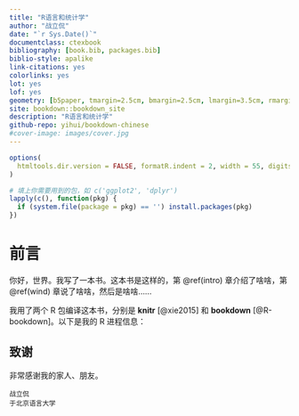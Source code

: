 ```yaml
---
title: "R语言和统计学"
author: "战立侃"
date: "`r Sys.Date()`"
documentclass: ctexbook
bibliography: [book.bib, packages.bib]
biblio-style: apalike
link-citations: yes
colorlinks: yes
lot: yes
lof: yes
geometry: [b5paper, tmargin=2.5cm, bmargin=2.5cm, lmargin=3.5cm, rmargin=2.5cm]
site: bookdown::bookdown_site
description: "R语言和统计学"
github-repo: yihui/bookdown-chinese
#cover-image: images/cover.jpg
---
```


```r
options(
  htmltools.dir.version = FALSE, formatR.indent = 2, width = 55, digits = 4
)

# 填上你需要用到的包，如 c('ggplot2', 'dplyr')
lapply(c(), function(pkg) {
  if (system.file(package = pkg) == '') install.packages(pkg)
})
```

# 前言 {-}

你好，世界。我写了一本书。这本书是这样的，第 \@ref(intro) 章介绍了啥啥，第 \@ref(wind) 章说了啥啥，然后是啥啥……

我用了两个 R 包编译这本书，分别是 **knitr**\index{knitr} [@xie2015] 和 **bookdown**\index{bookdown} [@R-bookdown]。以下是我的 R 进程信息：


## 致谢 {-}

非常感谢我的家人、朋友。

```block2
战立侃
于北京语言大学
```

